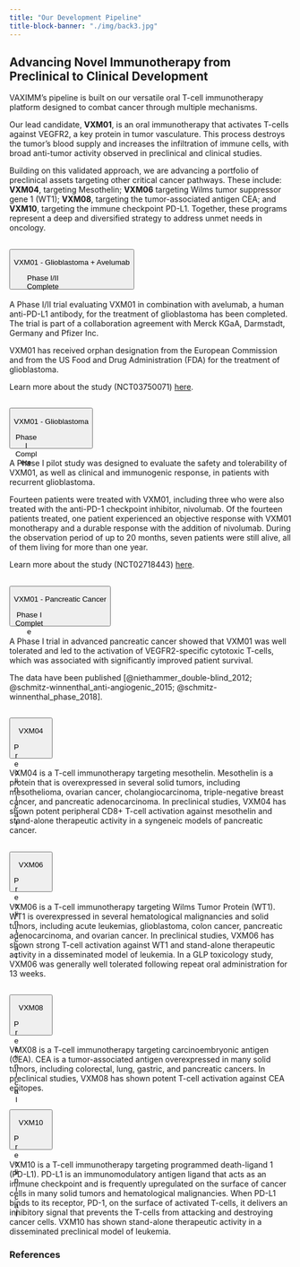 ```yaml
---
title: "Our Development Pipeline"
title-block-banner: "./img/back3.jpg"
---
```


## Advancing Novel Immunotherapy from Preclinical to Clinical Development

VAXIMM's pipeline is built on our versatile oral T-cell immunotherapy platform designed to combat cancer through multiple mechanisms.

Our lead candidate, **VXM01**, is an oral immunotherapy that activates T-cells against VEGFR2, a key protein in tumor vasculature. This process destroys the tumor's blood supply and increases the infiltration of immune cells, with broad anti-tumor activity observed in preclinical and clinical studies.

Building on this validated approach, we are advancing a portfolio of preclinical assets targeting other critical cancer pathways. These include: **VXM04**, targeting Mesothelin; **VXM06** targeting Wilms tumor suppressor gene 1 (WT1); **VXM08**, targeting the tumor-associated antigen CEA; and **VXM10**, targeting the immune checkpoint PD-L1. Together, these programs represent a deep and diversified strategy to address unmet needs in oncology.

::: {.accordion .accordion-flush #pipelineAccordion}

::: {.accordion-item}
<h2 class="accordion-header unanchored" id="headingVxm01">
<button class="accordion-button collapsed py-2" type="button" data-bs-toggle="collapse" data-bs-target="#collapseVxm01" aria-expanded="false" aria-controls="collapseVxm01">
<div class="w-100">
<p class="fw-bold text-start mb-1">VXM01 - Glioblastoma + Avelumab</p>
<div class="progress" role="progressbar" aria-label="Phase I/II progress" aria-valuenow="50" aria-valuemin="0" aria-valuemax="100" style="height: 25px;">
<div class="progress-bar progress-bar-striped progress-bar-animated bg-success" style="width: 50%;">Phase I/II Complete</div>
</div>
</div>
</button>
</h2>
::: {.accordion-collapse .collapse #collapseVxm01 data-bs-parent="#pipelineAccordion"}
::: {.accordion-body}
A Phase I/II trial evaluating VXM01 in combination with avelumab, a human anti-PD-L1 antibody, for the treatment of glioblastoma has been completed. The trial is part of a collaboration agreement with Merck KGaA, Darmstadt, Germany and Pfizer Inc.

VXM01 has received orphan designation from the European Commission and from the US Food and Drug Administration (FDA) for the treatment of glioblastoma.

Learn more about the study (NCT03750071) [here](https://www.clinicaltrials.gov/ct2/show/NCT03750071).

:::
:::
:::

::: {.accordion-item}
<h2 class="accordion-header unanchored" id="headingVxm01Glio">
<button class="accordion-button collapsed py-2" type="button" data-bs-toggle="collapse" data-bs-target="#collapseVxm01Glio" aria-expanded="false" aria-controls="collapseVxm01Glio">
<div class="w-100">
<p class="fw-bold text-start mb-1">VXM01 - Glioblastoma</p>
<div class="progress" role="progressbar" aria-label="Phase I progress" aria-valuenow="33" aria-valuemin="0" aria-valuemax="100" style="height: 25px;">
<div class="progress-bar progress-bar-striped progress-bar-animated bg-info" style="width: 33%;">Phase I Complete</div>
</div>
</div>
</button>
</h2>
::: {.accordion-collapse .collapse #collapseVxm01Glio data-bs-parent="#pipelineAccordion"}
::: {.accordion-body}
A Phase I pilot study was designed to evaluate the safety and tolerability of VXM01, as well as clinical and immunogenic response, in patients with recurrent glioblastoma.

Fourteen patients were treated with VXM01, including three who were also treated with the anti-PD-1 checkpoint inhibitor, nivolumab. Of the fourteen patients treated, one patient experienced an objective response with VXM01 monotherapy and a durable response with the addition of nivolumab. During the observation period of up to 20 months, seven patients were still alive, all of them living for more than one year.

Learn more about the study (NCT02718443) [here](https://www.clinicaltrials.gov/study/NCT02718443).
:::
:::
:::

::: {.accordion-item}
<h2 class="accordion-header unanchored" id="headingVxm01Panc">
<button class="accordion-button collapsed py-2" type="button" data-bs-toggle="collapse" data-bs-target="#collapseVxm01Panc" aria-expanded="false" aria-controls="collapseVxm01Panc">
<div class="w-100">
<p class="fw-bold text-start mb-1">VXM01 - Pancreatic Cancer</p>
<div class="progress" role="progressbar" aria-label="Phase I progress" aria-valuenow="33" aria-valuemin="0" aria-valuemax="100" style="height: 25px;">
<div class="progress-bar progress-bar-striped progress-bar-animated bg-info" style="width: 33%;">Phase I Complete</div>
</div>
</div>
</button>
</h2>
::: {.accordion-collapse .collapse #collapseVxm01Panc data-bs-parent="#pipelineAccordion"}
::: {.accordion-body}
A Phase I trial in advanced pancreatic cancer showed that VXM01 was well tolerated and led to the activation of VEGFR2-specific cytotoxic T-cells, which was associated with significantly improved patient survival.

The data have been published [@niethammer_double-blind_2012; @schmitz-winnenthal_anti-angiogenic_2015; @schmitz-winnenthal_phase_2018].
:::
:::
:::

::: {.accordion-item}
<h2 class="accordion-header unanchored" id="headingVxm04">
<button class="accordion-button collapsed py-2" type="button" data-bs-toggle="collapse" data-bs-target="#collapseVxm04" aria-expanded="false" aria-controls="collapseVxm04">
<div class="w-100">
<p class="fw-bold text-start mb-1">VXM04</p>
<div class="progress" role="progressbar" aria-label="Preclinical progress" aria-valuenow="15" aria-valuemin="0" aria-valuemax="100" style="height: 25px;">
<div class="progress-bar progress-bar-striped progress-bar-animated bg-secondary" style="width: 15%;">Preclinical</div>
</div>
</div>
</button>
</h2>
::: {.accordion-collapse .collapse #collapseVxm04 data-bs-parent="#pipelineAccordion"}
::: {.accordion-body}
VXM04 is a T-cell immunotherapy targeting mesothelin. Mesothelin is a protein that is overexpressed in several solid tumors, including mesothelioma, ovarian cancer, cholangiocarcinoma, triple-negative breast cancer, and pancreatic adenocarcinoma. In preclinical studies, VXM04 has shown potent peripheral CD8+ T-cell activation against mesothelin and stand-alone therapeutic activity in a syngeneic models of pancreatic cancer.
:::
:::
:::

::: {.accordion-item}
<h2 class="accordion-header unanchored" id="headingVxm06">
<button class="accordion-button collapsed py-2" type="button" data-bs-toggle="collapse" data-bs-target="#collapseVxm06" aria-expanded="false" aria-controls="collapseVxm06">
<div class="w-100">
<p class="fw-bold text-start mb-1">VXM06</p>
<div class="progress" role="progressbar" aria-label="Preclinical progress" aria-valuenow="15" aria-valuemin="0" aria-valuemax="100" style="height: 25px;">
<div class="progress-bar progress-bar-striped progress-bar-animated bg-secondary" style="width: 15%;">Preclinical</div>
</div>
</div>
</button>
</h2>
::: {.accordion-collapse .collapse #collapseVxm06 data-bs-parent="#pipelineAccordion"}
::: {.accordion-body}
VXM06 is a T-cell immunotherapy targeting Wilms Tumor Protein (WT1). WT1 is overexpressed in several hematological malignancies and solid tumors, including acute leukemias, glioblastoma, colon cancer, pancreatic adenocarcinoma, and ovarian cancer. In preclinical studies, VXM06 has shown strong T-cell activation against WT1 and stand-alone therapeutic activity in a disseminated model of leukemia. In a GLP toxicology study, VXM06 was generally well tolerated following repeat oral administration for 13 weeks.
:::
:::
:::

::: {.accordion-item}
<h2 class="accordion-header unanchored" id="headingVxm08">
<button class="accordion-button collapsed py-2" type="button" data-bs-toggle="collapse" data-bs-target="#collapseVxm08" aria-expanded="false" aria-controls="collapseVxm08">
<div class="w-100">
<p class="fw-bold text-start mb-1">VXM08</p>
<div class="progress" role="progressbar" aria-label="Preclinical progress" aria-valuenow="15" aria-valuemin="0" aria-valuemax="100" style="height: 25px;">
<div class="progress-bar progress-bar-striped progress-bar-animated bg-secondary" style="width: 15%;">Preclinical</div>
</div>
</div>
</button>
</h2>
::: {.accordion-collapse .collapse #collapseVxm08 data-bs-parent="#pipelineAccordion"}
::: {.accordion-body}
VMX08 is a T-cell immunotherapy targeting carcinoembryonic antigen (CEA). CEA is a tumor-associated antigen overexpressed in many solid tumors, including colorectal, lung, gastric, and pancreatic cancers. In preclinical studies, VXM08 has shown potent T-cell activation against CEA epitopes.
:::
:::
:::

::: {.accordion-item}
<h2 class="accordion-header unanchored" id="headingVxm10">
<button class="accordion-button collapsed py-2" type="button" data-bs-toggle="collapse" data-bs-target="#collapseVxm10" aria-expanded="false" aria-controls="collapseVxm10">
<div class="w-100">
<p class="fw-bold text-start mb-1">VXM10</p>
<div class="progress" role="progressbar" aria-label="Preclinical progress" aria-valuenow="15" aria-valuemin="0" aria-valuemax="100" style="height: 25px;">
<div class="progress-bar progress-bar-striped progress-bar-animated bg-secondary" style="width: 15%;">Preclinical</div>
</div>
</div>
</button>
</h2>
::: {.accordion-collapse .collapse #collapseVxm10 data-bs-parent="#pipelineAccordion"}
::: {.accordion-body}
VXM10 is a T-cell immunotherapy targeting programmed death-ligand 1 (PD-L1). PD-L1 is an immunomodulatory antigen ligand that acts as an immune checkpoint and is frequently upregulated on the surface of cancer cells in many solid tumors and hematological malignancies. When PD-L1 binds to its receptor, PD-1, on the surface of activated T-cells, it delivers an inhibitory signal that prevents the T-cells from attacking and destroying cancer cells. VXM10 has shown stand-alone therapeutic activity in a disseminated preclinical model of leukemia.
:::
:::
:::

:::

### References

::: {#refs}
:::
